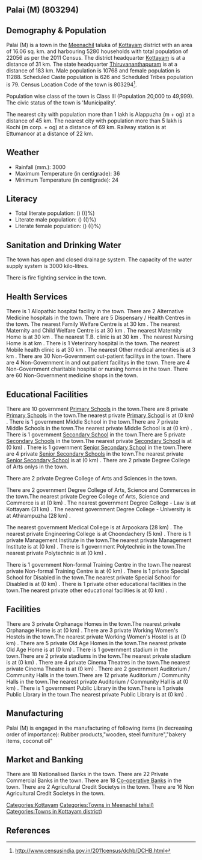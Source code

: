 {{Infobox settlement
| name=Palai (M)
| native_name=
| native_name_lang=
| other_name=
| nickname=
| settlement_type=Town
| image_skyline=
| image_alt=
| image_caption=
| pushpin_map=India Kerala
| pushpin_label_position=right
| pushpin_map_alt=
| pushpin_map_caption=Location in Kerala, India
| latd=
| latm=
| lats=
| latNS=
| longd=
| longm=
| longs=
| longEW=
| coordinates_display=inline,title
| subdivision_type=Country
| subdivision_name={{flag|India}}
| subdivision_type1=[[States and territories of India|State]]
| subdivision_name1=Kerala 
| subdivision_type2=[[List of districts of India|District]]
| subdivision_name2=Kottayam
| subdivision_type3=Tahsil
| subdivision_name3=Meenachil
| website=
| established_title=<!-- Established -->
| established_date=
| founder=
| named_for=
| government_type=
| governing_body=
| unit_pref=Metric
| area_footnotes=
| area_rank=
| area_total_km2=16.06
| elevation_footnotes=
| elevation_m=
| population_total=22056
| population_as_of=2011
| population_rank=
| population_density_km2=1373
| population_demonym=
| population_footnotes=
| demographics_type1=Languages=
| demographics1_title1=Official=
| demographics1_info1=[[Malayalam language|Malayalam]]
| timezone1=[[Indian Standard Time|IST]]
| utc_offset1==+5:30
| postal_code_type=[[Postal Index Number|PIN]]
| postal_code=
| area_code_type=Telephone code
| area_code=
| registration_plate=
| blank1_name_sec1=Nearest city
| blank1_info_sec1=[[Alappuzha (m + og)]]
| blank2_name_sec1=[[Human sex ratio|Sex ratio]]
| blank2_info_sec1=1048
| blank3_name_sec1=Literacy
| blank3_info_sec1=()%
| blank1_name_sec2=[[2011 Census of India|2011 census]] code
| blank1_info_sec2=803294
| footnotes=
}}

== Palai (M) (803294) ==

== Demography & Population ==

Palai (M) is a town in the [[Meenachil]] taluka of [[Kottayam]] district with an area of 16.06 sq. km. and harbouring 5280 households with total population of 22056 as per the 2011 Census. The district headquarter [[Kottayam]] is at a distance of 31 km. The state headquarter [[Thiruvananthapuram]] is at a distance of 183 km. Male population is 10768 and female population is 11288. Scheduled Caste population is 626 and Scheduled Tribes population is 79. Census Location Code of the town is 803294<ref>http://www.censusindia.gov.in/2011census/dchb/DCHB.html</ref>.

Population wise class of the town is Class III (Population 20,000 to 49,999).
The civic status of the town is 'Municipality'.

The nearest city with population more than 1 lakh is Alappuzha (m + og) at a distance of 45 km. The nearest city with population more than 5 lakh is Kochi (m corp. + og)  at a distance of 69 km. Railway station is at Ettumanoor at a distance of 22 km.


== Weather ==  
* Rainfall (mm.): 3000 
* Maximum Temperature (in centigrade): 36
* Minimum Temperature (in centigrade): 24


== Literacy ==  
* Total literate population: () (()%)
* Literate male population: () (()%)
* Literate female population: () (()%)


== Sanitation and Drinking Water ==  
The town has open and closed drainage system.
The capacity of the water supply system is 3000 kilo-litres.

There is fire fighting service in the town.


== Health Services ==
There is 1 Allopathic hospital facility in the town.
There are 2 Alternative Medicine hospitals in the town.
There are 5 Dispensary / Health Centres in the town.
The nearest Family Welfare Centre is at 30 km .
The nearest Maternity and Child Welfare Centre is at 30 km .
The nearest Maternity Home is at 30 km .
The nearest T.B. clinic is at 30 km .
The nearest Nursing Home is at  km .
There is 1 Veterinary hospital in the town.
The nearest Mobile health clinic is at 30 km .
The nearest Other medical amenities is at 3 km .
There are 30 Non-Government out-patient facilitys in the town.
There are 4 Non-Government in and out patient facilitys in the town.
There are 4 Non-Government charitable hospital or nursing homes in the town.
There are 60 Non-Government medicine shops in the town.


== Educational Facilities ==
There are 10 government [[Primary School]]s in the town.There are 8 private [[Primary School]]s in the town.The nearest private [[Primary School]] is at  (0 km) .
There is 1 government Middle School in the town.There are 7 private Middle Schools in the town.The nearest private Middle School is at  (0 km) .
There is 1 government [[Secondary School]] in the town.There are 5 private [[Secondary School]]s in the town.The nearest private [[Secondary School]] is at  (0 km) .
There is 1 government [[Senior Secondary School]] in the town.There are 4 private [[Senior Secondary School]]s in the town.The nearest private [[Senior Secondary School]] is at  (0 km) .
There are 2 private Degree College of Arts onlys in the town. 
 
 
There are 2 private Degree College of Arts and Sciences in the town. 
 
There are 2 government Degree College of Arts, Science and Commerces in the town.The nearest private Degree College of Arts, Science and Commerce is at  (0 km) .
The nearest government Degree College - Law is at Kottayam (31 km) .
The nearest government Degree College - University is at Athirampuzha  (28 km) .
 
The nearest government Medical College is at Arpookara (28 km) .
The nearest private Engineering College is at Choondachery (5 km) .
There is 1 private Management Institute in the town.The nearest private Management Institute is at  (0 km) .
There is 1 government Polytechnic in the town.The nearest private Polytechnic is at  (0 km) .
 
There is 1 government Non-formal Training Centre in the town.The nearest private Non-formal Training Centre is at  (0 km) .
There is 1 private Special School for Disabled in the town.The nearest private Special School for Disabled is at  (0 km) .
There is 1 private other educational facilities in the town.The nearest private other educational facilities is at  (0 km) .


== Facilities ==
There are 3 private Orphanage Homes in the town.The nearest private Orphanage Home is at  (0 km) .
There are 3 private Working Women's Hostels in the town.The nearest private Working Women's Hostel is at  (0 km) .
There are 5 private Old Age Homes in the town.The nearest private Old Age Home is at  (0 km) .
There is 1 government stadium in the town.There are 2 private stadiums in the town.The nearest private stadium is at  (0 km) .
There are 4 private Cinema Theatres in the town.The nearest private Cinema Theatre is at  (0 km) .
There are 2 government Auditorium / Community Halls in the town.There are 12 private Auditorium / Community Halls in the town.The nearest private Auditorium / Community Hall is at  (0 km) .
There is 1 government Public Library in the town.There is 1 private Public Library in the town.The nearest private Public Library is at  (0 km) .


== Manufacturing ==
Palai (M) is engaged in the manufacturing of following items (in decreasing order of importance): Rubber products,"wooden, steel furniture","bakery items, coconut oil"


== Market and Banking ==
There are 18 Nationalised Banks in the town.
There are 22 Private Commercial Banks in the town.
There are 18 [[Co-operative Bank]]s in the town.
There are 2 Agricultural Credit Societys in the town.
There are 16 Non Agricultural Credit Societys in the town.


[[Categories:Kottayam]]
[[Categories:Towns in Meenachil tehsil)]]
[[Categories:Towns in Kottayam district)]]


== References ==
{{Reflist}}


